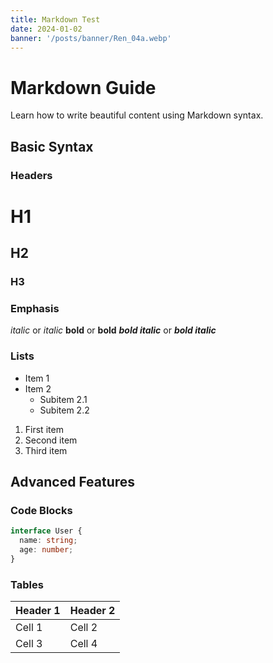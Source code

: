 ```yaml
---
title: Markdown Test
date: 2024-01-02
banner: '/posts/banner/Ren_04a.webp'
---
```


# Markdown Guide

Learn how to write beautiful content using Markdown syntax.

## Basic Syntax

### Headers

# H1
## H2
### H3

### Emphasis

*italic* or _italic_
**bold** or __bold__
***bold italic*** or ___bold italic___

### Lists

- Item 1
- Item 2
  - Subitem 2.1
  - Subitem 2.2

1. First item
2. Second item
3. Third item

## Advanced Features

### Code Blocks

```typescript
interface User {
  name: string;
  age: number;
}
```

### Tables

| Header 1 | Header 2 |
|----------|----------|
| Cell 1   | Cell 2   |
| Cell 3   | Cell 4   |
